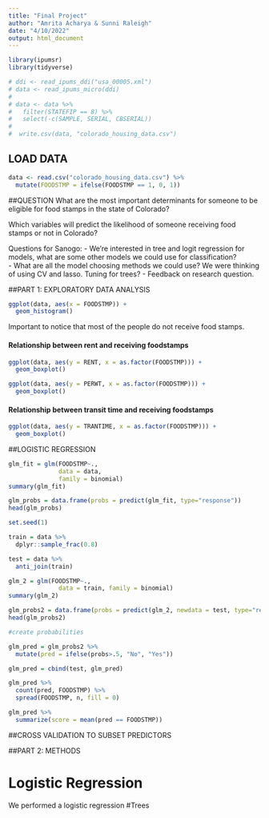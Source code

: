 ```yaml
---
title: "Final Project"
author: "Amrita Acharya & Sunni Raleigh"
date: "4/10/2022"
output: html_document
---
```


```r
library(ipumsr)
library(tidyverse)
```

```r
# ddi <- read_ipums_ddi("usa_00005.xml")
# data <- read_ipums_micro(ddi)
# 
# data <- data %>%
#   filter(STATEFIP == 8) %>%
#   select(-c(SAMPLE, SERIAL, CBSERIAL))
# 
#  write.csv(data, "colorado_housing_data.csv")
```

## LOAD DATA
```r
data <- read.csv("colorado_housing_data.csv") %>%
  mutate(FOODSTMP = ifelse(FOODSTMP == 1, 0, 1))
```


##QUESTION 
What are the most important determinants for someone to be eligible for food stamps in the state of Colorado? 

Which variables will predict the likelihood of someone receiving food stamps or not in Colorado?

Questions for Sanogo:
- We're interested in tree and logit regression for models, what are some other models we could use for classification?  
- What are all the model choosing methods we could use? We were thinking of using CV and lasso. Tuning for trees?
- Feedback on research question.

##PART 1: EXPLORATORY DATA ANALYSIS

```r
ggplot(data, aes(x = FOODSTMP)) +
  geom_histogram()
```

Important to notice that most of the people do not receive food stamps.

#### Relationship between rent and receiving foodstamps
```r
ggplot(data, aes(y = RENT, x = as.factor(FOODSTMP))) +
  geom_boxplot()
```

```r
ggplot(data, aes(y = PERWT, x = as.factor(FOODSTMP))) +
  geom_boxplot()
```
#### Relationship between transit time and receiving foodstamps
```r
ggplot(data, aes(y = TRANTIME, x = as.factor(FOODSTMP))) +
  geom_boxplot()
```


##LOGISTIC REGRESSION

```r
glm_fit = glm(FOODSTMP~.,
              data = data,
              family = binomial)
summary(glm_fit)
```

```r
glm_probs = data.frame(probs = predict(glm_fit, type="response"))
head(glm_probs)
```

```r
set.seed(1)

train = data %>%
  dplyr::sample_frac(0.8)

test = data %>%
  anti_join(train)
```

```r
glm_2 = glm(FOODSTMP~.,
              data = train, family = binomial)
summary(glm_2)
```

```r
glm_probs2 = data.frame(probs = predict(glm_2, newdata = test, type="response"))
head(glm_probs2)
```

```r
#create probabilities

glm_pred = glm_probs2 %>%
  mutate(pred = ifelse(probs>.5, "No", "Yes"))

glm_pred = cbind(test, glm_pred)

glm_pred %>% 
  count(pred, FOODSTMP) %>%
  spread(FOODSTMP, n, fill = 0)

glm_pred %>%
  summarize(score = mean(pred == FOODSTMP))
```

##CROSS VALIDATION TO SUBSET PREDICTORS



##PART 2: METHODS 

# Logistic Regression 
We performed a logistic regression 
#Trees 

